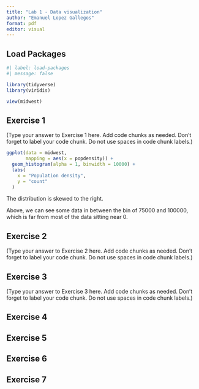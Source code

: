 ```yaml
---
title: "Lab 1 - Data visualization"
author: "Emanuel Lopez Gallegos"
format: pdf
editor: visual
---
```


## Load Packages

```r
#| label: load-packages
#| message: false

library(tidyverse)
library(viridis)
```
```r
view(midwest)
```

## Exercise 1

(Type your answer to Exercise 1 here. Add code chunks as needed. Don't forget to label your code chunk. Do not use spaces in code chunk labels.)
```r
ggplot(data = midwest, 
       mapping = aes(x = popdensity)) +
  geom_histogram(alpha = 1, binwidth = 10000) + 
  labs(
    x = "Population density",
    y = "count"
  )
```
The distribution is skewed to the right. 

Above, we can see some data in between the bin of 75000 and 100000, which is far from most of the data sitting near 0.

## Exercise 2

(Type your answer to Exercise 2 here. Add code chunks as needed. Don't forget to label your code chunk. Do not use spaces in code chunk labels.)

## Exercise 3

(Type your answer to Exercise 3 here. Add code chunks as needed. Don't forget to label your code chunk. Do not use spaces in code chunk labels.)

## Exercise 4

## Exercise 5

## Exercise 6

## Exercise 7
